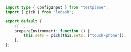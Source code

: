```typescript title="testplane.config.ts"
import type { ConfigInput } from "testplane";
import { pick } from "lodash";

export default {
    // ...
    prepareEnvironment: function () {
        this.sets = pick(this.sets, ["touch-phone"]);
    },
};
```
